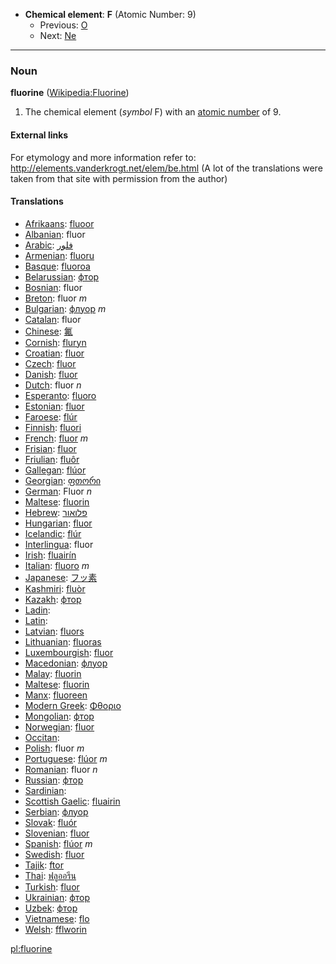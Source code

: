 *'''Chemical element''': '''F''' (Atomic Number: 9)
**Previous: [[Oxygen|O]]
**Next: [[Neon|Ne]]
----
=== Noun ===
'''fluorine''' ([[en:Fluorine|Wikipedia:Fluorine]])

# The chemical element (''symbol'' F) with an [[atomic number]] of 9.

====External links====
For etymology and more information refer to:
http://elements.vanderkrogt.net/elem/be.html
(A lot of the translations were taken from that site with permission from the author)

==== Translations ====
*[[Afrikaans]]: [[fluoor]]
*[[Albanian]]: fluor
*[[Arabic]]: [[فلور]]
*[[Armenian]]: [[fluoru]]
*[[Basque]]: [[fluoroa]]
*[[Belarussian]]: [[фтор]]
*[[Bosnian]]: fluor
*[[Breton]]: fluor ''m''
*[[Bulgarian]]: [[флуор]] ''m''
*[[Catalan]]: fluor
*[[Chinese]]: [[氟]]
*[[Cornish]]: [[fluryn]]
*[[Croatian]]: [[fluor]]
*[[Czech]]: [[fluor]]
*[[Danish]]: [[fluor]]
*[[Dutch]]: fluor ''n''
*[[Esperanto]]: [[fluoro]]
*[[Estonian]]: [[fluor]]
*[[Faroese]]: [[flúr]]
*[[Finnish]]: [[fluori]]
*[[French]]: [[fluor]] ''m''
*[[Frisian]]: [[fluor]]
*[[Friulian]]: [[fluôr]]
*[[Gallegan]]: [[flúor]]
*[[Georgian]]: [[ფთორი]]
*[[German]]: Fluor ''n''
*[[Maltese]]: [[fluorin]]
*[[Hebrew]]: [[פלואור]]
*[[Hungarian]]: [[fluor]]
*[[Icelandic]]: [[flúr]]
*[[Interlingua]]: fluor
*[[Irish]]: [[fluairín]]
*[[Italian]]: [[fluoro]] ''m''
*[[Japanese]]: [[フッ素]]
*[[Kashmiri]]: [[fluòr]]
*[[Kazakh]]: [[фтор]]
*[[Ladin]]: [[]]
*[[Latin]]: [[]] '' ''
*[[Latvian]]: [[fluors]]
*[[Lithuanian]]: [[fluoras]]
*[[Luxembourgish]]: [[fluor]]
*[[Macedonian]]: [[флуор]]
*[[Malay]]: [[fluorin]]
*[[Maltese]]: [[fluorin]]
*[[Manx]]: [[fluoreen]]
*[[Modern Greek]]: [[Φθοριο]] '' ''
*[[Mongolian]]: [[фтор]]
*[[Norwegian]]: [[fluor]]
*[[Occitan]]: [[]]
*[[Polish]]: fluor ''m''
*[[Portuguese]]: [[flúor]] ''m''
*[[Romanian]]: fluor ''n''
*[[Russian]]: [[фтор]] '' ''
*[[Sardinian]]: [[]]
*[[Scottish Gaelic]]: [[fluairin]]
*[[Serbian]]: [[флуор]]
*[[Slovak]]: [[fluór]]
*[[Slovenian]]: [[fluor]]
*[[Spanish]]: [[flúor]] ''m''
*[[Swedish]]: [[fluor]]
*[[Tajik]]: [[ftor]]
*[[Thai]]: [[ฟลูออรีน]]
*[[Turkish]]: [[fluor]]
*[[Ukrainian]]: [[фтор]]
*[[Uzbek]]: [[фтор]]
*[[Vietnamese]]: [[flo]]
*[[Welsh]]: [[fflworin]]

[[pl:fluorine]]